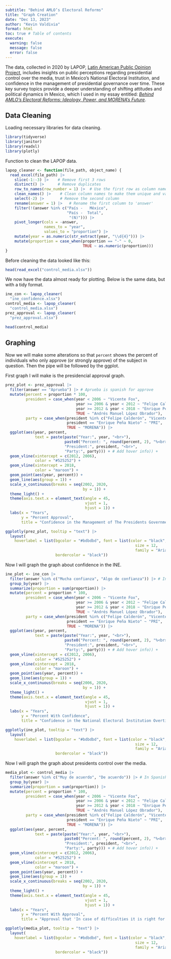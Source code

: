 ```yaml
---
subtitle: "Behind AMLO’s Electoral Reforms"
title: "Graph Creation"
date: "Dec 13, 2023"
author: "Kevin Valdivia"
format: html
toc: true # Table of contents
execute: 
  warning: false
  message: false
  error: false
---
```


The data, collected in 2020 by LAPOP, [Latin American Public Opinion Project](https://www.latinobarometro.org/latOnline.jsp), includes insights on public perceptions regarding presidential control over the media, trust in Mexico's National Electoral Institution, and confidence in the management of presidential governance over time. These key survey topics provide a deeper understanding of shifting attitudes and political dynamics in Mexico, which I used in my essay entitled: *[Behind AMLO’s Electoral Reforms: Ideology, Power, and MORENA’s Future](electoral_reforms.qmd)*.

## Data Cleaning

Loading necessary libraries for data cleaning.
```r
library(tidyverse)
library(janitor)
library(readxl)
library(plotly)
```


Function to clean the LAPOP data.
```r
lapop_cleaner <- function(file_path, object_name) {
  read_excel(file_path) |> 
    slice(-1:-3) |>    # Remove first 3 rows
    distinct() |>      # Remove duplicates
    row_to_names(row_number = 1) |>  # Use the first row as column names
    clean_names() |>    # Clean column names to make them unique and valid
    select(-2) |>       # Remove the second column
    rename(answer = 1) |>   # Rename the first column to 'answer'
    filter(!(answer %in% c("País -   México", 	
                           "País -  Total", 
                            "(N)"))) |> 
    pivot_longer(cols = -answer,
                 names_to = "year",
                 values_to = "proportion") |> 
    mutate(year = as.numeric(str_extract(year, "\\d{4}"))) |> 
    mutate(proportion = case_when(proportion == "-" ~ 0,
                                  TRUE ~ as.numeric(proportion)))
}
```

Before cleaning the data looked like this:
```r
head(read_excel("control_media.xlsx"))
```

We now have the data almost ready for plotting. Below is the same data, but with a tidy format.
```r
ine_con <- lapop_cleaner(
  "ine_confidence.xlsx")
control_media <- lapop_cleaner(
  "control_media.xlsx")
prez_approval <- lapop_cleaner(
  "prez_approval.xlsx")

head(control_media)
```
## Graphing

Now we will make some alterations so that `percent` shows the percent of individuals who only approve (or strongly approve) of the subject in question. Then the pipe will be followed by the ggplot.

First graph I will make is the presidencial approval graph. 
```r
prez_plot <- prez_approval |> 
  filter(answer == "Aprueba") |> # Aprueba is spanish for approve
  mutate(percent = proportion * 100,
         president = case_when(year < 2006 ~ "Vicente Fox",
                               year >= 2006 & year < 2012 ~ "Felipe Calderón",
                               year >= 2012 & year < 2018 ~ "Enrique Peña Nieto",
                               TRUE ~ "Andrés Manuel López Obrador"),
         party = case_when(president %in% c("Felipe Calderón", "Vicente Fox") ~ "PAN",
                           president == "Enrique Peña Nieto" ~ "PRI",
                           TRUE ~ "MORENA")) |> 
  ggplot(aes(year, percent,
             text = paste(paste("Year:", year, "<br>"),
                          paste0("Percent: ", round(percent, 2), "%<br>"),
                          "President:", president, "<br>",
                          "Party:", party))) + # Add hover info)) +
  geom_vline(xintercept = c(2012, 2006), 
             color = "#525252") +
  geom_vline(xintercept = 2018, 
             color = "maroon") +
  geom_point(aes(year, percent)) +
  geom_line(aes(group = 1)) +
  scale_x_continuous(breaks = seq(2002, 2020, 
                                  by = 1)) +
  theme_light() +
  theme(axis.text.x = element_text(angle = 45, 
                                   vjust = 1, 
                                   hjust = 1)) +
  labs(x = "Years",
       y = "Percent Approval",
       title = "Confidence in the Management of The Presidents Government Overtime")

ggplotly(prez_plot, tooltip = "text") |> 
  layout(
    hoverlabel = list(bgcolor = "#bdbdbd", font = list(color = "black",
                                                         size = 12,
                                                         family = "Arial"),
                      bordercolor = "black"))
```

Now I will graph the graph about confidence in the INE. 
```r
ine_plot <- ine_con |> 
  filter(answer %in% c("Mucha confianza", "Algo de confianza")) |> # In Spanish "Mucha confianza" means very confidence and "Algo de confianza" means somewhat confident
  group_by(year) |> 
  summarize(proportion = sum(proportion)) |> 
  mutate(percent = proportion * 100,
         president = case_when(year < 2006 ~ "Vicente Fox",
                               year >= 2006 & year < 2012 ~ "Felipe Calderón",
                               year >= 2012 & year < 2018 ~ "Enrique Peña Nieto",
                               TRUE ~ "Andrés Manuel López Obrador"),
         party = case_when(president %in% c("Felipe Calderón", "Vicente Fox") ~ "PAN",
                           president == "Enrique Peña Nieto" ~ "PRI",
                           TRUE ~ "MORENA")) |> 
  ggplot(aes(year, percent,
             text = paste(paste("Year:", year, "<br>"),
                          paste0("Percent: ", round(percent, 2), "%<br>"),
                          "President:", president, "<br>",
                          "Party:", party))) + # Add hover info)) +
  geom_vline(xintercept = c(2012, 2006), 
             color = "#525252") +
  geom_vline(xintercept = 2018, 
             color = "maroon") +
  geom_point(aes(year, percent)) +
  geom_line(aes(group = 1)) +
  scale_x_continuous(breaks = seq(2006, 2020, 
                                  by = 1)) +
  theme_light() +
  theme(axis.text.x = element_text(angle = 45, 
                                   vjust = 1, 
                                   hjust = 1)) +
  labs(x = "Years",
       y = "Percent With Confidence",
       title = "Confidence in the National Electoral Institution Overtime")

ggplotly(ine_plot, tooltip = "text") |> 
  layout(
    hoverlabel = list(bgcolor = "#bdbdbd", font = list(color = "black",
                                                         size = 12,
                                                         family = "Arial"),
                      bordercolor = "black"))
```

Now I will graph the graph about presidents control over the media. 

```r
media_plot <- control_media |> 
  filter(answer %in% c("Muy de acuerdo", "De acuerdo")) |> # In Spanish "Muy de acuerdo" means strongly agree and "De acuerdo" means agree
  group_by(year) |> 
  summarize(proportion = sum(proportion)) |> 
  mutate(percent = proportion * 100,
         president = case_when(year < 2006 ~ "Vicente Fox",
                               year >= 2006 & year < 2012 ~ "Felipe Calderón",
                               year >= 2012 & year < 2018 ~ "Enrique Peña Nieto",
                               TRUE ~ "Andrés Manuel López Obrador"),
         party = case_when(president %in% c("Felipe Calderón", "Vicente Fox") ~ "PAN",
                           president == "Enrique Peña Nieto" ~ "PRI",
                           TRUE ~ "MORENA")) |> 
  ggplot(aes(year, percent,
             text = paste(paste("Year:", year, "<br>"),
                          paste0("Percent: ", round(percent, 2), "%<br>"),
                          "President:", president, "<br>",
                          "Party:", party))) + # Add hover info)) +
  geom_vline(xintercept = c(2012, 2006), 
             color = "#525252") +
  geom_vline(xintercept = 2018, 
             color = "maroon") +
  geom_point(aes(year, percent)) +
  geom_line(aes(group = 1)) +
  scale_x_continuous(breaks = seq(2002, 2020, 
                                  by = 1)) +
  theme_light() +
  theme(axis.text.x = element_text(angle = 45, 
                                   vjust = 1, 
                                   hjust = 1)) +
  labs(x = "Years",
       y = "Percent With Approval",
       title = "Approval that 'In case of difficulties it is right for the president to control the media'")

ggplotly(media_plot, tooltip = "text") |> 
  layout(
    hoverlabel = list(bgcolor = "#bdbdbd", font = list(color = "black",
                                                         size = 12,
                                                         family = "Arial"),
                      bordercolor = "black"))
```



